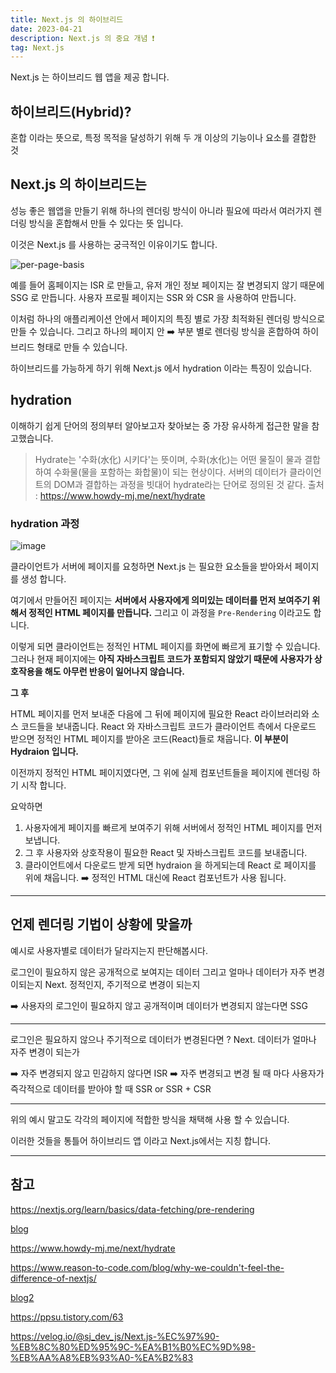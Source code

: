 ```yaml
---
title: Next.js 의 하이브리드
date: 2023-04-21
description: Next.js 의 중요 개념 ❗️
tag: Next.js
---
```


Next.js 는 하이브리드 웹 앱을 제공 합니다.

## 하이브리드(Hybrid)?

혼합 이라는 뜻으로, 특정 목적을 달성하기 위해 두 개 이상의 기능이나 요소를 결합한 것

## Next.js 의 하이브리드는

성능 좋은 웹앱을 만들기 위해 하나의 렌더링 방식이 아니라 필요에 따라서 여러가지 렌더링 방식을 혼합해서 만들 수 있다는 뜻 입니다.

이것은 Next.js 를 사용하는 궁극적인 이유이기도 합니다.

![per-page-basis](https://user-images.githubusercontent.com/87301268/232945331-93233871-c227-4708-97ee-708f3b3e2a14.png)

예를 들어 홈페이지는 ISR 로 만들고, 유저 개인 정보 페이지는 잘 변경되지 않기 때문에 SSG 로 만듭니다.
사용자 프로필 페이지는 SSR 와 CSR 을 사용하여 만듭니다.

이처럼 하나의 애플리케이션 안에서 페이지의 특징 별로 가장 최적화된 렌더링 방식으로 만들 수 있습니다.
그리고 하나의 페이지 안 ➡️ 부분 별로 렌더링 방식을 혼합하여 하이브리드 형태로 만들 수 있습니다.

하이브리드를 가능하게 하기 위해 Next.js 에서 hydration 이라는 특징이 있습니다.

## hydration

이해하기 쉽게 단어의 정의부터 알아보고자 찾아보는 중 가장 유사하게 접근한 말을 참고했습니다.

> Hydrate는 '수화(水化) 시키다'는 뜻이며, 수화(水化)는 어떤 물질이 물과 결합하여 수화물(물을 포함하는 화합물)이 되는 현상이다. 서버의 데이터가 클라이언트의 DOM과 결합하는 과정을 빗대어 hydrate라는 단어로 정의된 것 같다.
> 출처 : https://www.howdy-mj.me/next/hydrate

### hydration 과정

![image](https://user-images.githubusercontent.com/87301268/232950918-999114c6-40a3-473f-aa2a-4603707f6d04.png)

클라이언트가 서버에 페이지를 요청하면 Next.js 는 필요한 요소들을 받아와서 페이지를 생성 합니다.

여기에서 만들어진 페이지는 **서버에서 사용자에게 의미있는 데이터를 먼저 보여주기 위해서 정적인 HTML 페이지를 만듭니다.**
그리고 이 과정을 `Pre-Rendering` 이라고도 합니다.

이렇게 되면 클라이언트는 정적인 HTML 페이지를 화면에 빠르게 표기할 수 있습니다.
그러나 현재 페이지에는 **아직 자바스크립트 코드가 포함되지 않았기 때문에 사용자가 상호작용을 해도 아무런 반응이 일어나지 않습니다.**

**그 후**

HTML 페이지를 먼저 보내준 다음에 그 뒤에 페이지에 필요한 React 라이브러리와 소스 코드들을 보내줍니다.
React 와 자바스크립트 코드가 클라이언트 측에서 다운로드 받으면 정적인 HTML 페이지를 받아온 코드(React)들로 채웁니다.
**이 부분이 Hydraion 입니다.**

이전까지 정적인 HTML 페이지였다면, 그 위에 실제 컴포넌트들을 페이지에 렌더링 하기 시작 합니다.

요악하면

1. 사용자에게 페이지를 빠르게 보여주기 위해 서버에서 정적인 HTML 페이지를 먼저 보냅니다.
2. 그 후 사용자와 상호작용이 필요한 React 및 자바스크립트 코드를 보내줍니다.
3. 클라이언트에서 다운로드 받게 되면 hydraion 을 하게되는데 React 로 페이지를 위에 채웁니다.
   ➡️ 정적인 HTML 대신에 React 컴포넌트가 사용 됩니다.

---

## 언제 렌더링 기법이 상황에 맞을까

예시로 사용자별로 데이터가 달라지는지 판단해봅시다.

로그인이 필요하지 않은 공개적으로 보여지는 데이터 그리고 얼마나 데이터가 자주 변경이되는지
Next. 정적인지, 주기적으로 변경이 되는지

➡️ 사용자의 로그인이 필요하지 않고 공개적이며 데이터가 변경되지 않는다면 SSG

---

로그인은 필요하지 않으나 주기적으로 데이터가 변경된다면 ?
Next. 데이터가 얼마나 자주 변경이 되는가

➡️ 자주 변경되지 않고 민감하지 않다면 ISR
➡️ 자주 변경되고 변경 될 때 마다 사용자가 즉각적으로 데이터를 받아야 할 때 SSR or SSR + CSR

---

위의 예시 말고도 각각의 페이지에 적합한 방식을 채택해 사용 할 수 있습니다.

이러한 것들을 통틀어 하이브리드 앱 이라고 Next.js에서는 지칭 합니다.

---

## 참고

https://nextjs.org/learn/basics/data-fetching/pre-rendering

[blog](https://thisiscoke.tistory.com/entry/Nextjs-%EA%B3%B5%EC%8B%9D%EB%AC%B8%EC%84%9C-%EC%82%B4%ED%8E%B4%EB%B3%B4%EA%B8%B01-%ED%95%98%EC%9D%B4%EB%B8%8C%EB%A6%AC%EB%93%9C-%EC%95%B1-SSR-SSG-CSR)

https://www.howdy-mj.me/next/hydrate

https://www.reason-to-code.com/blog/why-we-couldn't-feel-the-difference-of-nextjs/

[blog2](https://velog.io/@chaewonkang/Next.js%EC%9D%98-%EB%8D%B0%EC%9D%B4%ED%84%B0-%ED%8E%98%EC%B9%AD%EA%B3%BC-%EB%A0%8C%EB%8D%94%EB%A7%81)

https://ppsu.tistory.com/63

https://velog.io/@sj_dev_js/Next.js-%EC%97%90-%EB%8C%80%ED%95%9C-%EA%B1%B0%EC%9D%98-%EB%AA%A8%EB%93%A0-%EA%B2%83
